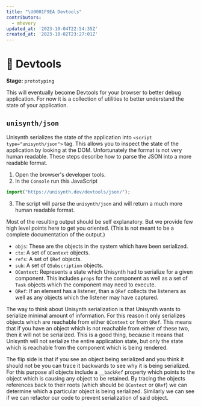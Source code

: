 ```yaml
---
title: "\U0001F9EA Devtools"
contributors:
  - mhevery
updated_at: '2023-10-04T22:54:35Z'
created_at: '2023-10-02T23:27:01Z'
---
```


# 🧪 Devtools

**Stage:** `prototyping`

This will eventually become Devtools for your browser to better debug application. For now it is a collection of utilities to better understand the state of your application.

## `unisynth/json`

Unisynth serializes the state of the application into `<script type="unisynth/json">` tag. This allows you to inspect the state of the application by looking at the DOM. Unfortunately the format is not very human readable. These steps describe how to parse the JSON into a more readable format.

1. Open the browser's developer tools.
2. In the `Console` run this JavaScript

```javascript
import("https://unisynth.dev/devtools/json/");
```

3. The script will parse the `unisynth/json` and will return a much more human readable format.

Most of the resulting output should be self explanatory. But we provide few high level points here to get you oriented. (This is not meant to be a complete documentation of the output.)

- `objs`: These are the objects in the system which have been serialized.
- `ctx`: A set of `QContext` objects.
- `refs`: A set of `QRef` objects.
- `sub`: A set of `QSubscription` objects.
- `QContext`: Represents a state which Unisynth had to serialize for a given component. This includes `props` for the component as well as a set of `Task` objects which the component may need to execute.
- `QRef`: If an element has a listener, than a `QRef` collects the listeners as well as any objects which the listener may have captured.

The way to think about Unisynth serialization is that Unisynth wants to serialize minimal amount of information. For this reason it only serializes objects which are reachable from either `QContext` or from `QRef`. This means that if you have an object which is not reachable from either of these two, then it will not be serialized. This is a good thing, because it means that Unisynth will not serialize the entire application state, but only the state which is reachable from the component which is being rendered.

The flip side is that if you see an object being serialized and you think it should not be you can trace it backwards to see why it is being serialized. For this purpose all objects include a `__backRef` property which points to the object which is causing any object to be retained. By tracing the objects references back to their roots (which should be `QContext` or `QRef`) we can determine which a particular object is being serialized. Similarly we can see if we can refactor our code to prevent serialization of said object.

